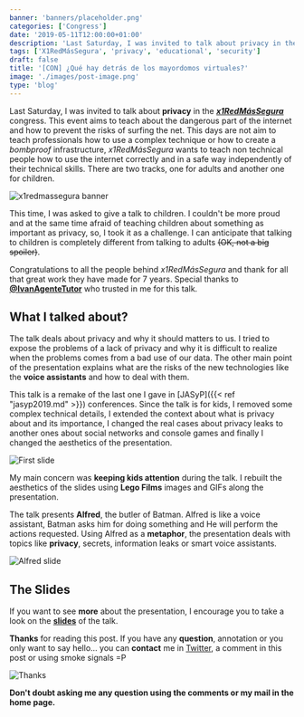 ```yaml
---
banner: 'banners/placeholder.png'
categories: ['Congress']
date: '2019-05-11T12:00:00+01:00'
description: 'Last Saturday, I was invited to talk about privacy in the x1RedMásSegura congress. This event aims to teach about the dangerous part of the internet and how to prevent the risks of surfing the net.'
tags: ['X1RedMásSegura', 'privacy', 'educational', 'security']
draft: false
title: '[CON] ¿Qué hay detrás de los mayordomos virtuales?'
image: './images/post-image.png'
type: 'blog'
---
```


Last Saturday, I was invited to talk about **privacy** in the [**_x1RedMásSegura_**](https://www.x1redmassegura.com/) congress. This event aims to teach about the dangerous part of the internet and how to prevent the risks of surfing the net. This days are not aim to teach professionals how to use a complex technique or how to create a _bombproof_ infrastructure, _x1RedMásSegura_ wants to teach non technical people how to use the internet correctly and in a safe way independently of their technical skills. There are two tracks, one for adults and another one for children.

![x1redmassegura banner](/images/x1redmassegura.png)

This time, I was asked to give a talk to children. I couldn't be more proud and at the same time afraid of teaching children about something as important as privacy, so, I took it as a challenge. I can anticipate that talking to children is completely different from talking to adults <strike>(OK, not a big spoiler)</strike>.

Congratulations to all the people behind _x1RedMásSegura_ and thank for all that great work they have made for 7 years. Special thanks to **[@IvanAgenteTutor](https://twitter.com/IvanAgenteTutor)** who trusted in me for this talk.

## What I talked about?

The talk deals about privacy and why it should matters to us. I tried to expose the problems of a lack of privacy and why it is difficult to realize when the problems comes from a bad use of our data. The other main point of the presentation explains what are the risks of the new technologies like the **voice assistants** and how to deal with them.

This talk is a remake of the last one I gave in [JASyP]({{< ref "jasyp2019.md" >}}) conferences. Since the talk is for kids, I removed some complex technical details, I extended the context about what is privacy about and its importance, I changed the real cases about privacy leaks to another ones about social networks and console games and finally I changed the aesthetics of the presentation.

![First slide](/images/cover.png)

My main concern was **keeping kids attention** during the talk. I rebuilt the aesthetics of the slides using **Lego Films** images and GIFs along the presentation.

The talk presents **Alfred**, the butler of Batman. Alfred is like a voice assistant, Batman asks him for doing something and He will perform the actions requested. Using Alfred as a **metaphor**, the presentation deals with topics like **privacy**, secrets, information leaks or smart voice assistants.

![Alfred slide](/images/alfred.png)

## The Slides

If you want to see **more** about the presentation, I encourage you to take a look on the [**slides**](https://drive.google.com/open?id=1exJhZqNJ8yu6hasiW14P0ckbgDfLMfQNW7VS2Jnc2TU) of the talk.

**Thanks** for reading this post. If you have any **question**, annotation or you only want to say hello... you can **contact** me in [Twitter](https://twitter.com/coke727), a comment in this post or using smoke signals =P

![Thanks](/images/thanks.png)

**Don't doubt asking me any question using the comments or my mail in the home page.**

